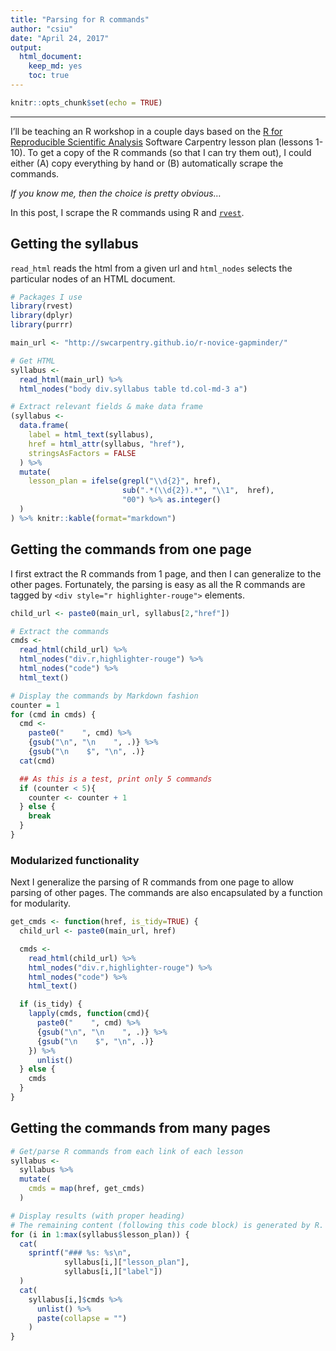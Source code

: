 ```yaml
---
title: "Parsing for R commands"
author: "csiu"
date: "April 24, 2017"
output:
  html_document:
    keep_md: yes
    toc: true
---
```


```r
knitr::opts_chunk$set(echo = TRUE)
```

----

I’ll be teaching an R workshop in a couple days based on the [R for Reproducible Scientific Analysis](http://swcarpentry.github.io/r-novice-gapminder/) Software Carpentry lesson plan (lessons 1-10). To get a copy of the R commands (so that I can try them out), I could either (A) copy everything by hand or (B) automatically scrape the commands.

*If you know me, then the choice is pretty obvious...*

In this post, I scrape the R commands using R and [`rvest`](https://github.com/hadley/rvest).

## Getting the syllabus

`read_html` reads the html from a given url and `html_nodes` selects the particular nodes of an HTML document.

```r
# Packages I use
library(rvest)
library(dplyr)
library(purrr)
```

```r
main_url <- "http://swcarpentry.github.io/r-novice-gapminder/"
```

```r
# Get HTML
syllabus <-
  read_html(main_url) %>%
  html_nodes("body div.syllabus table td.col-md-3 a")

# Extract relevant fields & make data frame
(syllabus <-
  data.frame(
    label = html_text(syllabus),
    href = html_attr(syllabus, "href"),
    stringsAsFactors = FALSE
  ) %>%
  mutate(
    lesson_plan = ifelse(grepl("\\d{2}", href),
                         sub(".*(\\d{2}).*", "\\1",  href),
                         "00") %>% as.integer()
  )
) %>% knitr::kable(format="markdown")
```

## Getting the commands from one page

I first extract the R commands from 1 page, and then I can generalize to the other pages. Fortunately, the parsing is easy as all the R commands are tagged by `<div style="r highlighter-rouge">` elements.

```r
child_url <- paste0(main_url, syllabus[2,"href"])
```

```r
# Extract the commands
cmds <-
  read_html(child_url) %>%
  html_nodes("div.r,highlighter-rouge") %>%
  html_nodes("code") %>%
  html_text()
```

```r
# Display the commands by Markdown fashion
counter = 1
for (cmd in cmds) {
  cmd <-
    paste0("    ", cmd) %>%
    {gsub("\n", "\n    ", .)} %>%
    {gsub("\n    $", "\n", .)}
  cat(cmd)

  ## As this is a test, print only 5 commands
  if (counter < 5){
    counter <- counter + 1
  } else {
    break
  }
}
```

### Modularized functionality

Next I generalize the parsing of R commands from one page to allow parsing of other pages. The commands are also encapsulated by a function for modularity.

```r
get_cmds <- function(href, is_tidy=TRUE) {
  child_url <- paste0(main_url, href)

  cmds <-
    read_html(child_url) %>%
    html_nodes("div.r,highlighter-rouge") %>%
    html_nodes("code") %>%
    html_text()

  if (is_tidy) {
    lapply(cmds, function(cmd){
      paste0("    ", cmd) %>%
      {gsub("\n", "\n    ", .)} %>%
      {gsub("\n    $", "\n", .)}
    }) %>%
      unlist()
  } else {
    cmds
  }
}
```

## Getting the commands from many pages

```r
# Get/parse R commands from each link of each lesson
syllabus <-
  syllabus %>%
  mutate(
    cmds = map(href, get_cmds)
  )
```

```r
# Display results (with proper heading)
# The remaining content (following this code block) is generated by R.
for (i in 1:max(syllabus$lesson_plan)) {
  cat(
    sprintf("### %s: %s\n",
            syllabus[i,]["lesson_plan"],
            syllabus[i,]["label"])
  )
  cat(
    syllabus[i,]$cmds %>%
      unlist() %>%
      paste(collapse = "")
    )
}
```
